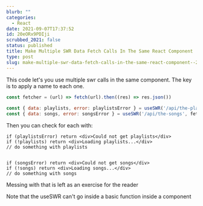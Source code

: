 ```yaml
---
blurb: ""
categories:
  - React
date: 2021-09-07T17:37:52
id: 20eORx9PDIji
scrubbed_2021: false
status: published
title: Make Multiple SWR Data Fetch Calls In The Same React Component
type: post
slug: make-multiple-swr-data-fetch-calls-in-the-same-react-component--20eorx9pdiji
---
```


This code let's you use multiple swr calls in the same component. The key is to apply a name to each one. 


```javascript
const fetcher = (url) => fetch(url).then((res) => res.json())
 
const { data: playlists, error: playlistsError } = useSWR('/api/the-playlists', fetcher)
const { data: songs, error: songsError } = useSWR('/api/the-songs', fetcher)
```


Then you can check for each with:

```
if (playlistsError) return <div>Could not get playlists</div>
if (!playlists) return <div>Loading playlists...</div>
// do something with playlists


if (songsError) return <div>Could not get songs</div>
if (!songs) return <div>Loading songs...</div>
// do something with songs
```

Messing with that is left as an exercise for the reader

Note that the useSWR can't go inside a basic function inside a component